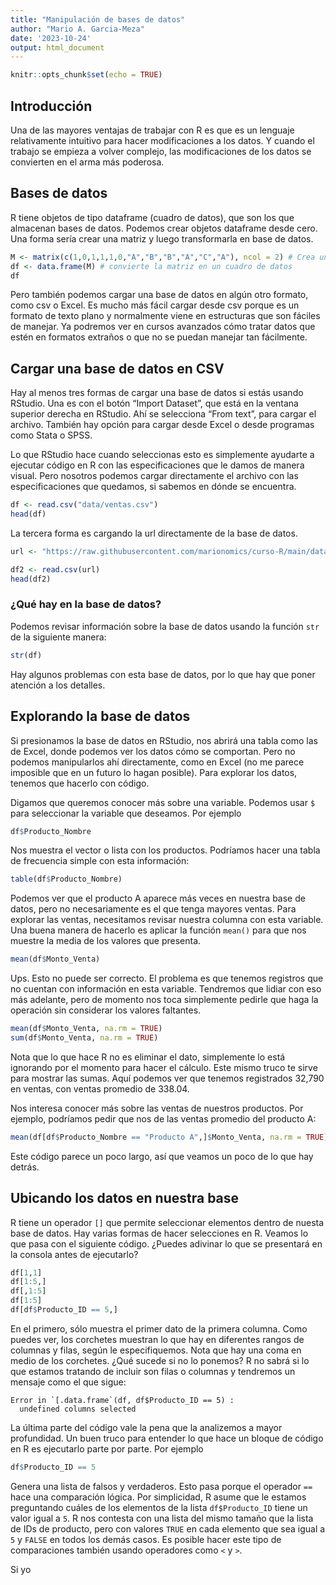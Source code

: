 ```yaml
---
title: "Manipulación de bases de datos"
author: "Mario A. Garcia-Meza"
date: '2023-10-24'
output: html_document
---
```


```r
knitr::opts_chunk$set(echo = TRUE)
```

## Introducción
Una de las mayores ventajas de trabajar con R es que es un lenguaje relativamente intuitivo para hacer modificaciones a los datos. Y cuando el trabajo se empieza a volver complejo, las modificaciones de los datos se convierten en el arma más poderosa.

## Bases de datos
R tiene objetos de tipo dataframe (cuadro de datos), que son los que almacenan bases de datos. Podemos crear objetos dataframe desde cero. Una forma sería crear una matriz y luego transformarla en base de datos.

```r
M <- matrix(c(1,0,1,1,1,0,"A","B","B","A","C","A"), ncol = 2) # Crea una matriz con dos columnas
df <- data.frame(M) # convierte la matriz en un cuadro de datos
df
```
Pero también podemos cargar una base de datos en algún otro formato, como csv o Excel. Es mucho más fácil cargar desde csv porque es un formato de texto plano y normalmente viene en estructuras que son fáciles de manejar. Ya podremos ver en cursos avanzados cómo tratar datos que estén en formatos extraños o que no se puedan manejar tan fácilmente. 

## Cargar una base de datos en CSV
Hay al menos tres formas de cargar una base de datos si estás usando RStudio. Una es con el botón "Import Dataset", que está en la ventana superior derecha en RStudio. Ahí se selecciona "From text", para cargar el archivo. También hay opción para cargar desde Excel o desde programas como Stata o SPSS.

Lo que RStudio hace cuando seleccionas esto es simplemente ayudarte a ejecutar código en R con las especificaciones que le damos de manera visual. Pero nosotros podemos cargar directamente el archivo con las especificaciones que quedamos, si sabemos en dónde se encuentra.
```r
df <- read.csv("data/ventas.csv")
head(df)
```
La tercera forma es cargando la url directamente de la base de datos.

```r
url <- "https://raw.githubusercontent.com/marionomics/curso-R/main/data/ventas.csv"

df2 <- read.csv(url)
head(df2)
```

### ¿Qué hay en la base de datos?
Podemos revisar información sobre la base de datos usando la función `str` de la siguiente manera:
```r
str(df)
```
Hay algunos problemas con esta base de datos, por lo que hay que poner atención a los detalles.

## Explorando la base de datos
Si presionamos la base de datos en RStudio, nos abrirá una tabla como las de Excel, donde podemos ver los datos cómo se comportan. Pero no podemos manipularlos ahí directamente, como en Excel (no me parece imposible que en un futuro lo hagan posible). Para explorar los datos, tenemos que hacerlo con código.

Digamos que queremos conocer más sobre una variable. Podemos usar `$` para seleccionar la variable que deseamos. Por ejemplo
```r
df$Producto_Nombre
```
Nos muestra el vector o lista con los productos. Podríamos hacer una tabla de frecuencia simple con esta información:
```r
table(df$Producto_Nombre)
```
Podemos ver que el producto A aparece más veces en nuestra base de datos, pero no necesariamente es el que tenga mayores ventas. Para explorar las ventas, necesitamos revisar nuestra columna con esta variable. Una buena manera de hacerlo es aplicar la función `mean()` para que nos muestre la media de los valores que presenta.

```r
mean(df$Monto_Venta)
```
Ups. Esto no puede ser correcto. El problema es que tenemos registros que no cuentan con información en esta variable. Tendremos que lidiar con eso más adelante, pero de momento nos toca simplemente pedirle que haga la operación sin considerar los valores faltantes.
```r
mean(df$Monto_Venta, na.rm = TRUE)
sum(df$Monto_Venta, na.rm = TRUE)
```
Nota que lo que hace R no es eliminar el dato, simplemente lo está ignorando por el momento para hacer el cálculo. Este mismo truco te sirve para mostrar las sumas. Aquí podemos ver que tenemos registrados 32,790 en ventas, con ventas promedio de 338.04.

Nos interesa conocer más sobre las ventas de nuestros productos. Por ejemplo, podríamos pedir que nos de las ventas promedio del producto A:

```r
mean(df[df$Producto_Nombre == "Producto A",]$Monto_Venta, na.rm = TRUE)
```
Este código parece un poco largo, así que veamos un poco de lo que hay detrás.

## Ubicando los datos en nuestra base

R tiene un operador `[]` que permite seleccionar elementos dentro de nuesta base de datos. Hay varias formas de hacer selecciones en R. Veamos lo que pasa con el siguiente código. ¿Puedes adivinar lo que se presentará en la consola antes de ejecutarlo?
```r
df[1,1]
df[1:5,]
df[,1:5]
df[1:5]
df[df$Producto_ID == 5,]
```
En el primero, sólo muestra el primer dato de la primera columna. Como puedes ver, los corchetes muestran lo que hay en diferentes rangos de columnas y filas, según le especifiquemos. Nota que hay una coma en medio de los corchetes. ¿Qué sucede si no lo ponemos? R no sabrá si lo que estamos tratando de incluir son filas o columnas y tendremos un mensaje como el que sigue:
```
Error in `[.data.frame`(df, df$Producto_ID == 5) : 
  undefined columns selected
```
La última parte del código vale la pena que la analizemos a mayor profundidad. Un buen truco para entender lo que hace un bloque de código en R es ejecutarlo parte por parte. Por ejemplo
```r
df$Producto_ID == 5
```
Genera una lista de falsos y verdaderos. Esto pasa porque el operador `==` hace una comparación lógica. Por simplicidad, R asume que le estamos preguntando cuáles de los elementos de la lista `df$Producto_ID` tiene un valor igual a `5`. R nos contesta con una lista del mismo tamaño que la lista de IDs de producto, pero con valores `TRUE` en cada elemento que sea igual a `5` y `FALSE` en todos los demás casos. Es posible hacer este tipo de comparaciones también usando operadores como `<` y `>`.

Si yo 